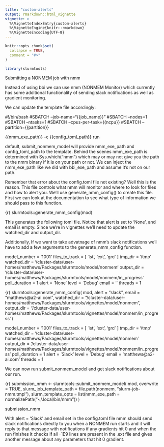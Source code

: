```yaml
---
title: "custom-alerts"
output: rmarkdown::html_vignette
vignette: >
  %\VignetteIndexEntry{custom-alerts}
  %\VignetteEngine{knitr::rmarkdown}
  %\VignetteEncoding{UTF-8}
---
```


```r
knitr::opts_chunk$set(
  collapse = TRUE,
  comment = "#>"
)
```

```r
library(slurmtools)
```

Submitting a NONMEM job with nmm

Instead of using bbi we can use nmm (NONMEM Monitor) which currently has some additional functionality of sending slack notifications as well as gradient monitoring.

We can update the template file accordingly:

#!/bin/bash
#SBATCH --job-name="{{job_name}}"
#SBATCH --nodes=1
#SBATCH --ntasks=1
#SBATCH --cpus-per-task={{ncpu}}
#SBATCH --partition={{partition}}

{{nmm_exe_path}} -c {{config_toml_path}} run

default, submit_nonmem_model will provide nmm_exe_path and config_toml_path to the template. Behind the scenes nmm_exe_path is determined with Sys.which("nmm") which may or may not give you the path to the nmm binary if it is on your path or not. We can inject the nmm_exe_path like we did with bbi_exe_path and assume it's not on our path.

Remember that error about the config.toml file not existing? Well this is the reason. This file controls what nmm will monitor and where to look for files and how to alert you. We'll use generate_nmm_config() to create this file. First we can look at the documentation to see what type of information we should pass to this function.

{r}
slurmtools::generate_nmm_config(mod)

This generates the following toml file. Notice that alert is set to 'None', and email is empty. Since we're in vignettes we'll need to update the watched_dir and output_dir.

Additionally, If we want to take advatnage of nmm's slack notifications we'll have to add a few arguments to the generate_nmm_config function.

model_number = '1001'
files_to_track = [ 'lst', 'ext', 'grd' ]
tmp_dir = '/tmp'
watched_dir = '/cluster-data/user-homes/matthews/Packages/slurmtools/model/nonmem'
output_dir = '/cluster-data/user-homes/matthews/Packages/slurmtools/model/nonmem/in_progress'
poll_duration = 1
alert = 'None'
level = 'Debug'
email = ''
threads = 1

{r}
slurmtools::generate_nmm_config(
  mod, 
  alert = "slack", 
  email = "matthews@a2-ai.com",
  watched_dir = "/cluster-data/user-homes/matthews/Packages/slurmtools/vignettes/model/nonmem",
  output_dir = "/cluster-data/user-homes/matthews/Packages/slurmtools/vignettes/model/nonmem/in_progress")

model_number = '1001'
files_to_track = [ 'lst', 'ext', 'grd' ]
tmp_dir = '/tmp'
watched_dir = '/cluster-data/user-homes/matthews/Packages/slurmtools/vignettes/model/nonmem'
output_dir = '/cluster-data/user-homes/matthews/Packages/slurmtools/vignettes/model/nonmem/in_progress'
poll_duration = 1
alert = 'Slack'
level = 'Debug'
email = 'matthews@a2-ai.com'
threads = 1

We can now run submit_nonmem_model and get slack notifications about our run.

{r}
submission_nmm <- slurmtools::submit_nonmem_model(
  mod, 
  overwrite = TRUE,
  slurm_job_template_path = file.path(nonmem, "slurm-job-nmm.tmpl"),
  slurm_template_opts = list(nmm_exe_path = normalizePath("~/.local/bin/nmm"))
)

submission_nmm

With alert = 'Slack' and email set in the config.toml file nmm should send slack notifications directly to you when a NONMEM run starts and it will reply to that message with notifications if any gradients hit 0 and when the run finishes it checks if all -1E9 lines are present in the .ext file and gives another message about any parameters that hit 0 gradient. 
